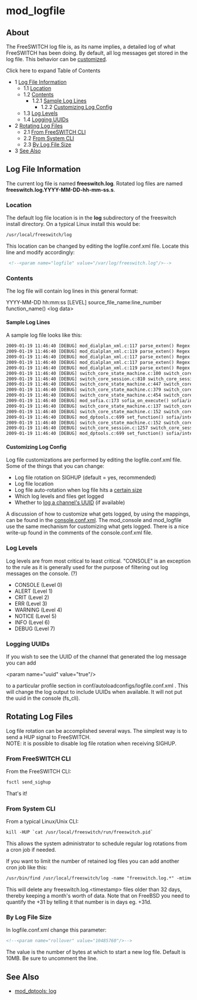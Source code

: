 
# mod_logfile 

 

## About

The FreeSWITCH log file is, as its name implies, a detailed log of what FreeSWITCH has been doing. By default, all log messages get stored in the log file. This behavior can be [customized](https://wiki.freeswitch.org/wiki/Mod%5Flogfile#Customizing%5FLog%5FConfig "Mod logfile").

Click here to expand Table of Contents

* 1 [Log File Information](#log-file-information)  
   * 1.1 [Location](#log-file-information)  
   * 1.2 [Contents](#contents)  
      * 1.2.1 [Sample Log Lines](#sample-log-lines)  
         * 1.2.2 [Customizing Log Config](#customizing-log-config)  
   * 1.3 [Log Levels](#log-levels)  
   * 1.4 [Logging UUIDs](#logging-uuids)
* 2 [Rotating Log Files](#rotating-log-files)  
   * 2.1 [From FreeSWITCH CLI](#from-freeswitch-cli)  
   * 2.2 [From System CLI](#from-system-cli)  
   * 2.3 [By Log File Size](#by-log-file-size)
* 3 [See Also](#log-levels)

## Log File Information

The current log file is named **freeswitch.log**. Rotated log files are named **freeswitch.log.YYYY-MM-DD-hh-mm-ss.s**.

### Location

The default log file location is in the **log** subdirectory of the freeswitch install directory. On a typical Linux install this would be:

```xml
/usr/local/freeswitch/log
```

This location can be changed by editing the logfile.conf.xml file. Locate this line and modify accordingly:

```xml
 <!--<param name="logfile" value="/var/log/freeswitch.log"/>--> 
```

### Contents

The log file will contain log lines in this general format:

YYYY-MM-DD hh:mm:ss [LEVEL] source_file_name:line_number function_name() \<log data>

#### Sample Log Lines

A sample log file looks like this:

```xml
2009-01-19 11:46:40 [DEBUG] mod_dialplan_xml.c:117 parse_exten() Regex: [tone_stream] destination_number(9664) =~ /^9198$/
2009-01-19 11:46:40 [DEBUG] mod_dialplan_xml.c:119 parse_exten() Regex mismatch
2009-01-19 11:46:40 [DEBUG] mod_dialplan_xml.c:117 parse_exten() Regex: [hold_music] destination_number(9664) =~ /^9664$/
2009-01-19 11:46:40 [DEBUG] mod_dialplan_xml.c:117 parse_exten() Regex: [hold_music] ${sip_has_crypto}() =~ /^(AES_CM_128_HMAC_SHA1_32|AES_CM_128_HMAC_SHA1_80)$/
2009-01-19 11:46:40 [DEBUG] mod_dialplan_xml.c:119 parse_exten() Regex mismatch
2009-01-19 11:46:40 [DEBUG] switch_core_state_machine.c:100 switch_core_standard_on_routing() (sofia/internal/sip:1000@10.15.0.90:15324;rinstance=d891f9e6bafafb70) State Change CS_ROUTING -> CS_EXECUTE
2009-01-19 11:46:40 [DEBUG] switch_core_session.c:810 switch_core_session_signal_state_change() Send signal sofia/internal/sip:1000@10.15.0.90:15324;rinstance=d891f9e6bafafb70 [BREAK]
2009-01-19 11:46:40 [DEBUG] switch_core_state_machine.c:447 switch_core_session_run() (sofia/internal/sip:1000@10.15.0.90:15324;rinstance=d891f9e6bafafb70) State ROUTING going to sleep
2009-01-19 11:46:40 [DEBUG] switch_core_state_machine.c:379 switch_core_session_run() (sofia/internal/sip:1000@10.15.0.90:15324;rinstance=d891f9e6bafafb70) Running State Change CS_EXECUTE
2009-01-19 11:46:40 [DEBUG] switch_core_state_machine.c:454 switch_core_session_run() (sofia/internal/sip:1000@10.15.0.90:15324;rinstance=d891f9e6bafafb70) State EXECUTE
2009-01-19 11:46:40 [DEBUG] mod_sofia.c:173 sofia_on_execute() sofia/internal/sip:1000@10.15.0.90:15324;rinstance=d891f9e6bafafb70 SOFIA EXECUTE
2009-01-19 11:46:40 [DEBUG] switch_core_state_machine.c:137 switch_core_standard_on_execute() sofia/internal/sip:1000@10.15.0.90:15324;rinstance=d891f9e6bafafb70 Standard EXECUTE
2009-01-19 11:46:40 [DEBUG] switch_core_state_machine.c:152 switch_core_standard_on_execute() sofia/internal/sip:1000@10.15.0.90:15324;rinstance=d891f9e6bafafb70 Execute set(open=true)
2009-01-19 11:46:40 [DEBUG] mod_dptools.c:699 set_function() sofia/internal/sip:1000@10.15.0.90:15324;rinstance=d891f9e6bafafb70 SET [open]=[true]
2009-01-19 11:46:40 [DEBUG] switch_core_state_machine.c:152 switch_core_standard_on_execute() sofia/internal/sip:1000@10.15.0.90:15324;rinstance=d891f9e6bafafb70 Execute set(use_profile=${cond(${acl(${network_addr} rfc1918)} == true ? nat : default)})
2009-01-19 11:46:40 [DEBUG] switch_core_session.c:1257 switch_core_session_execute_application() sofia/internal/sip:1000@10.15.0.90:15324;rinstance=d891f9e6bafafb70 Expanded String set(use_profile=nat)
2009-01-19 11:46:40 [DEBUG] mod_dptools.c:699 set_function() sofia/internal/sip:1000@10.15.0.90:15324;rinstance=d891f9e6bafafb70 SET [use_profile]=[nat]
```

#### Customizing Log Config

Log file customizations are performed by editing the logfile.conf.xml file. Some of the things that you can change:

* Log file rotation on SIGHUP (default = yes, recommended)
* Log file location
* Log file auto-rotation when log file hits a [certain size](https://wiki.freeswitch.org/wiki/Mod%5Flogfile#By%5FLog%5FFile%5FSize "Mod logfile")
* Which log levels and files get logged
* Whether to [log a channel's UUID](https://wiki.freeswitch.org/wiki/Mod%5Flogfile#Logging%5FUUIDs "Mod logfile") (if available)

A discussion of how to customize what gets logged, by using the mappings, can be found in the [console.conf.xml](https://freeswitch.org/stash/projects/FS/repos/freeswitch/browse/conf/vanilla/autoload%5Fconfigs/console.conf.xml). The mod\_console and mod\_logfile use the same mechanism for customizing what gets logged. There is a nice write-up found in the comments of the console.conf.xml file.

### Log Levels

Log levels are from most critical to least critical. "CONSOLE" is an exception to the rule as it is generally used for the purpose of filtering out log messages on the console. (?)

* CONSOLE (Level 0)
* ALERT (Level 1)
* CRIT (Level 2)
* ERR (Level 3)
* WARNING (Level 4)
* NOTICE (Level 5)
* INFO (Level 6)
* DEBUG (Level 7)

### Logging UUIDs

If you wish to see the UUID of the channel that generated the log message you can add

\<param name="uuid" value="true"/>

to a particular profile section in conf/autoloadconfigs/logfile.conf.xml . This will change the log output to include UUIDs when available. It will not put the uuid in the console (fs\_cli).

## Rotating Log Files

Log file rotation can be accomplished several ways. The simplest way is to send a HUP signal to FreeSWITCH.  
NOTE: it is possible to disable log file rotation when receiving SIGHUP.

### From FreeSWITCH CLI

From the FreeSWITCH CLI:

```xml
fsctl send_sighup
```

That's it!

### From System CLI

From a typical Linux/Unix CLI:

```xml
kill -HUP `cat /usr/local/freeswitch/run/freeswitch.pid`
```

This allows the system administrator to schedule regular log rotations from a cron job if needed.

If you want to limit the number of retained log files you can add another cron job like this:

```xml
/usr/bin/find /usr/local/freeswitch/log -name "freeswitch.log.*" -mtime +31 -delete
```

This will delete any freeswitch.log.\<timestamp> files older than 32 days, thereby keeping a month's worth of data. Note that on FreeBSD you need to quantify the +31 by telling it that number is in days eg. +31d.

### By Log File Size

In logfile.conf.xml change this parameter:

```xml
<!--<param name="rollover" value="10485760"/>-->
```

The value is the number of bytes at which to start a new log file. Default is 10MB. Be sure to uncomment the line.

## See Also

* [mod\_dptools: log](./mod-dptools/6586596.mdx#about)



